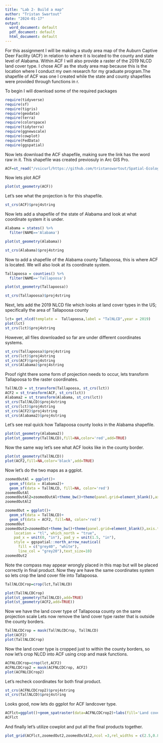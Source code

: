 ---
title: "Lab 2- Build a map"
author: "Tristan Swartout"
date: "2024-01-17"
output:
  word_document: default
  pdf_document: default
  html_document: default
---
For this assignment I will be making a study area map of the Auburn Captive Deer Facility (ACF) in relation to where it is located to the county and state level of Alabama. Within ACF I will also provide a raster of the 2019 NLCD land cover type. I chose ACF as the study area map because this is the location where I conduct my own research for my graduate program.The shapefile of ACF was one I created while the state and county shapefiles were provided through functions in r. 

To begin I will download some of the required packages

```{r}
require(tidyverse)
require(sf)
require(tigris)
require(geodata)
require(terra)
require(colorspace)
require(tidyterra)
require(ggnewscale)
require(cowplot)
require(FedData)
require(ggspatial)
```

Now lets download the ACF shapefile, making sure the link has the word raw in it. This shapefile was created previosuly in Arc GIS Pro. 

```{r}
ACF=st_read("/vsicurl/https://github.com/tristanswartout/Spatial-Ecology/raw/main/Lab%202/Boundary.shp")
```

Now lets plot ACF

```{r}
plot(st_geometry(ACF))
```

Let's see what the projection is for this shapefile.

```{r}
st_crs(ACF)$proj4string
```

Now lets add a shapefile of the state of Alabama and look at what coordinate system it is under.

```{r}
Alabama = states() %>% 
  filter(NAME=='Alabama')

plot(st_geometry(Alabama))

st_crs(Alabama)$proj4string
```

Now to add a shapefile of the Alabama county Tallapoosa, this is where ACF is located. We will also look at its coordinate system.

```{r}
Tallapoosa = counties() %>% 
  filter(NAME=='Tallapoosa')

plot(st_geometry(Tallapoosa))

st_crs(Tallapoosa)$proj4string
```

Next, lets add the 2019 NLCD file which looks at land cover types in the US; specifically the area of Tallapoosa county

```{r}
lct= get_nlcd(template =  Tallapoosa,label = "TalNLCD",year = 2019)
plot(lct)
st_crs(lct)$proj4string
```

However, all files downloaded so far are under different coordinates systems. 

```{r}
st_crs(Tallapoosa)$proj4string
st_crs(lct)$proj4string
st_crs(ACF)$proj4string
st_crs(Alabama)$proj4string
```

Proof right there some form of projection needs to occur, lets transform Tallapoosa to the raster coordinates.

```{r}
TallNLCD = st_transform(Tallapoosa, st_crs(lct))
ACF2 = st_transform(ACF, st_crs(lct))
Alabama2 = st_transform(Alabama, st_crs(lct))
st_crs(TallNLCD)$proj4string
st_crs(lct)$proj4string
st_crs(ACF2)$proj4string
st_crs(Alabama2)$proj4string
```

Let's see real quick how Tallapoosa county looks in the Alabama shapefile.

```{r}
plot(st_geometry(Alabama2))
plot(st_geometry(TallNLCD),fill=NA,color='red',add=TRUE)
```

Now the same way let's see what ACF looks like in the county border.

```{r}
plot(st_geometry(TallNLCD))
plot(ACF2,fill=NA,color='black',add=TRUE)
```

Now let's do the two maps as a ggplot.

```{r}
zoomedOutAl = ggplot()+
  geom_sf(data = Alabama2)+
  geom_sf(data = TallNLCD, fill=NA, color='red')
zoomedOutAl
zoomedOutAl2=zoomedOutAl+theme_bw()+theme(panel.grid=element_blank(),axis.text=element_blank(),axis.ticks=element_blank(),panel.border=element_blank())+ggspatial::annotation_scale(location = "tl",bar_cols = c("grey60", "white"),pad_x = unit(0.35, "in"), pad_y = unit(1.4, "in"))
zoomedOutAl2
```

```{r}
zoomedOut = ggplot()+
  geom_sf(data = TallNLCD)+
  geom_sf(data = ACF2, fill=NA, color='red')
zoomedOut
zoomedOut2=zoomedOut+theme_bw()+theme(panel.grid=element_blank(),axis.text=element_blank(),axis.ticks=element_blank(),panel.border=element_blank())+ggspatial::annotation_north_arrow(
    location = "tl", which_north = "true",
    pad_x = unit(0, "in"), pad_y = unit(1.5, "in"),
    style = ggspatial::north_arrow_nautical(
      fill = c("grey40", "white"),
      line_col = "grey20"),text_size=10)
zoomedOut2
```

Note the compass may appear wrongly placed in this map but will be placed correctly in final product. Now they are have the same coordinates system so lets crop the land cover file into Tallapoosa.

```{r}
TallNLCDCrop=crop(lct,TallNLCD)
```

```{r}
plot(TallNLCDCrop)
plot(st_geometry(TallNLCD),add=TRUE)
plot(st_geometry(ACF2,add=TRUE))
```

Now we have the land cover type of Tallapoosa county on the same projection scale
Lets now remove the land cover type raster that is outside the county borders.

```{r}
TallNLCDCrop = mask(TallNLCDCrop, TallNLCD)
plot(ACF2)
plot(TallNLCDCrop)
```

Now the land cover type is cropped just to within the county borders, so now let's crop NLCD into ACF using crop and mask functions.

```{r}
ACFNLCDCrop=crop(lct,ACF2)
ACFNLCDCrop2 = mask(ACFNLCDCrop, ACF2)
plot(ACFNLCDCrop2)
```

Let's recheck coordinates for both final product.

```{r}
st_crs(ACFNLCDCrop2)$proj4string
st_crs(TallNLCD)$proj4string
```

Looks good, now lets do ggplot for ACF landcover type.

```{r}
ACFlct=ggplot()+geom_spatraster(data=ACFNLCDCrop2)+labs(fill='Land cover type')+theme(panel.grid=element_blank(),axis.text.x=element_text(angle=90, vjust=0.5, size=6))
ACFlct
```

And finally let's utilize cowplot and put all the final products together.

```{r}
plot_grid(ACFlct,zoomedOut2,zoomedOutAl2,ncol =3,rel_widths = c(2.5,0.85,0.6))
```